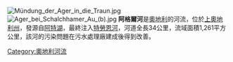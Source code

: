 [[Image:Mündung_der_Ager_in_die_Traun.jpg|thumb]]
[[File:Ager_bei_Schalchhamer_Au_(b).jpg|thumb]]
'''阿格爾河'''是[[奧地利|奧地利]]的河流，位於[[上奧地利州|上奧地利州]]，發源自[[阿特湖|阿特湖]]，最終注入[[特勞恩河|特勞恩河]]，河道全長34公里，流域面積1,261平方公里，該河的污染問題在污水處理廠建成後得到改善。

{{coord|48|05|16|N|13|51|32|E|display=title|region:AT-4_type:landmark_source:dewiki}}

{{Austria-geo-stub}}
[[Category:奧地利河流|Category:奧地利河流]]